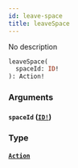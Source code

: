 ```yaml
---
id: leave-space
title: leaveSpace
---
```


No description

```graphql
leaveSpace(
  spaceId: ID!
): Action!

```

### Arguments

#### `spaceId` ([`ID!`](/graphql/scalars/id))

### Type

#### [`Action`](/graphql/objects/action)
